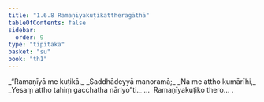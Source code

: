```yaml
---
title: "1.6.8 Ramaṇīyakuṭikattheragāthā"
tableOfContents: false
sidebar:
  order: 9
type: "tipitaka"
basket: "su"
book: "th1"
---
```



<DynamicBreadcrumb />

<Division number="58" book="th1">

<Paragraph number="131" type="verses" book="th1">
_“Ramaṇīyā me kuṭikā,_  
_Saddhādeyyā manoramā;_  
_Na me attho kumārīhi,_  
_Yesaṃ attho tahiṃ gacchatha nāriyo”ti._  


</Paragraph>
</Division>

<Paragraph number="132" type="center" book="th1">
…  Ramaṇīyakuṭiko thero… .
</Paragraph>